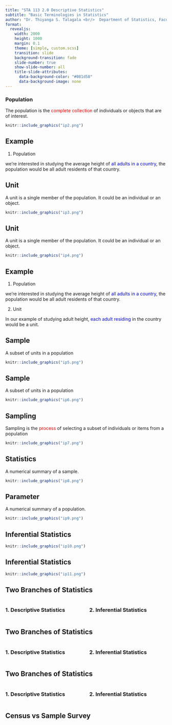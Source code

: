 ```yaml
---
title: "STA 113 2.0 Descriptive Statistics"
subtitle: "Basic Terminologies in Statistics"
author: "Dr. Thiyanga S. Talagala <br/>  Department of Statistics, Faculty of Applied Sciences <br/> University of Sri Jayewardenepura, Sri Lanka"
format:
  revealjs:
    width: 2000
    height: 1000
    margin: 0.1
    theme: [simple, custom.scss]
    transition: slide
    background-transition: fade
    slide-number: true
    show-slide-number: all
    title-slide-attributes: 
      data-background-color: "#081d58"
      data-background-image: none
---
```

### Population

The population is the [complete collection]{style="color:red;"} of individuals or objects that are of interest.

```r
knitr::include_graphics("ip2.png")
```

## Example

1. Population

we're interested in studying the average height of [all adults in a country]{style="color:blue;"}, the population would be all adult residents of that country.

## Unit

A unit is a single member of the population. It could be an individual or an object.

```r
knitr::include_graphics("ip3.png")
```

## Unit

A unit is a single member of the population. It could be an individual or an object.

```r
knitr::include_graphics("ip4.png")
```

## Example

1. Population

we're interested in studying the average height of [all adults in a country]{style="color:blue;"}, the population would be all adult residents of that country.

2. Unit

In our example of studying adult height, [each adult residing]{style="color:blue;"} in the country would be a unit.

## Sample 

A subset of units in a population

```r
knitr::include_graphics("ip5.png")
```

## Sample 

A subset of units in a population

```r
knitr::include_graphics("ip6.png")
```

## Sampling

Sampling is the [process]{style="color:red;"} of selecting a subset of individuals or items from a population

```r
knitr::include_graphics("ip7.png")
```

## Statistics

A numerical summary of a sample.


```r
knitr::include_graphics("ip8.png")
```

## Parameter

A numerical summary of a population.

```r
knitr::include_graphics("ip9.png")
```

## Inferential Statistics

```r
knitr::include_graphics("ip10.png")
```

## Inferential Statistics

```r
knitr::include_graphics("ip11.png")
```

## Two Branches of Statistics

:::: {.columns}

::: {.column width="50%"}
### 1. Descriptive Statistics
:::



::: {.column width="50%"}
### 2. Inferential Statistics
:::

::::

## Two Branches of Statistics

:::: {.columns}

::: {.column width="50%"}
### 1. Descriptive Statistics
:::



::: {.column width="50%"}
### 2. Inferential Statistics
:::

::::

## Two Branches of Statistics

:::: {.columns}

::: {.column width="50%"}
### 1. Descriptive Statistics
:::



::: {.column width="50%"}
### 2. Inferential Statistics
:::

::::
## Census vs Sample Survey